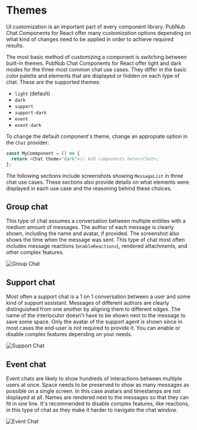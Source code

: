
<Meta title="UI Theming/Themes" />

# Themes

UI customization is an important part of every component library. PubNub Chat Components for React
offer many customization options depending on what kind of changes need to be applied in order to
achieve required results.

The most basic method of customizing a component is switching between built-in themes. PubNub Chat
Components for React offer light and dark modes for the three most common chat use cases. They
differ in the basic color palette and elements that are displayed or hidden on each type of chat.
These are the supported themes:

- `light` (default)
- `dark`
- `support`
- `support-dark`
- `event`
- `event-dark`

To change the default component's theme, change an appropiate option in the `Chat` provider:

```js
const MyCommponent = () => {
  return <Chat theme="dark">// Add components here</Chat>;
};
```

The following sections include screenshots showing `MessageList` in three chat use cases. These
sections also provide details on what elements were displayed in each use case and the reasoning
behind these choices.

## Group chat

This type of chat assumes a conversation between multiple entities with a medium amount of messages.
The author of each message is clearly shown, including the name and avatar, if provided. The
screenshot also shows the time when the message was sent. This type of chat most often includes
message reactions (`enableReactions`), rendered attachments, and other complex features.

<img src={Group} alt="Group Chat" />

## Support chat

Most often a support chat is a 1 on 1 conversation between a user and some kind of support
assistant. Messages of different authors are clearly distinguished from one another by aligning them
to different edges. The name of the interlocutor doesn't have to be shown next to the message to
save some space. Only the avatar of the support agent is shown since in most cases the end-user is
not required to provide it. You can enable or disable complex features depending on your needs.

<img src={Support} alt="Support Chat" />

## Event chat

Event chats are likely to show hundreds of interactions between multiple users at once. Space needs
to be preserved to show as many messages as possible on a single screen. In this case avatars and
timestamps are not displayed at all. Names are rendered next to the messages so that they can fit in
one line. It's recommended to disable complex features, like reactions, in this type of chat as they
make it harder to navigate the chat window.

<img src={Event} alt="Event Chat" />
